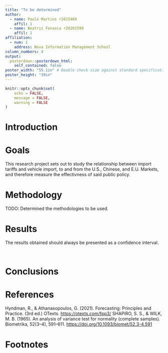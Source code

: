 ```yaml
---
title: "To be determined"
author:
  - name: Paulo Martins r2015469
    affil: 1
  - name: Beatriz Fonseca r20201599
    affil: 1
affiliation:
  - num: 1
    address: Nova Information Management School
column_numbers: 4
output: 
  posterdown::posterdown_html:
    self_contained: false
poster_width: "55.1in" # Double check size against standard specifications.
poster_height: "39in"
---
```

```r
knitr::opts_chunk$set(
	echo = FALSE,
	message = FALSE,
	warning = FALSE
)
```
# **Introduction**

# **Goals**
This research project sets out to study the relationship between import tariffs and vehicle import, to and from the U.S., Chinese, and E.U. Markets, and therefore measure the effectivness of said public policy.


# **Methodology**
TODO: Determined the methodologies to be used.

# **Results**
The results obtained should always be presented as a confidence interval.
```r
```
```r
```

# **Conclusions**

# **References**
Hyndman, R., & Athanasopoulos, G. (2021). Forecasting: Principles and Practice. (3rd ed.) OTexts. <https://otexts.com/fpp3/>
SHAPIRO, S. S., & WILK, M. B. (1965). An analysis of variance test for normality (complete samples). Biometrika, 52(3--4), 591--611. <https://doi.org/10.1093/biomet/52.3-4.591>

# **Footnotes**

